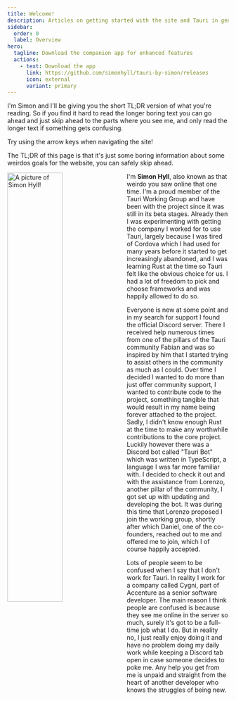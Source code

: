 ```yaml
---
title: Welcome!
description: Articles on getting started with the site and Tauri in general.
sidebar:
  order: 0
  label: Overview
hero:
  tagline: Download the companion app for enhanced features
  actions:
    - text: Download the app
      link: https://github.com/simonhyll/tauri-by-simon/releases
      icon: external
      variant: primary
---
```



<SimonSays title="Hello there!">
I'm Simon and I'll be giving you the short TL;DR version of what you're reading. So if you find it hard to read the longer boring text you can go ahead and just skip ahead to the parts where you see me, and only read the longer text if something gets confusing.

Try using the arrow keys when navigating the site!

The TL;DR of this page is that it's just some boring information about some weirdos goals for the website, you can safely skip ahead.

</SimonSays>

<img
  src="/me.jpeg"
  alt="A picture of Simon Hyll!"
  style="width: 50%;float:left;padding:0 20px 0 0;"
/>

I'm **Simon Hyll**, also known as that weirdo you saw online that one time. I'm a proud member of the Tauri Working Group and have been with the project since it was still in its beta stages. Already then I was experimenting with getting the company I worked for to use Tauri, largely because I was tired of Cordova which I had used for many years before it started to get increasingly abandoned, and I was learning Rust at the time so Tauri felt like the obvious choice for us. I had a lot of freedom to pick and choose frameworks and was happily allowed to do so.

Everyone is new at some point and in my search for support I found the official Discord server. There I received help numerous times from one of the pillars of the Tauri community Fabian and was so inspired by him that I started trying to assist others in the community as much as I could. Over time I decided I wanted to do more than just offer community support, I wanted to contribute code to the project, something tangible that would result in my name being forever attached to the project. Sadly, I didn't know enough Rust at the time to make any worthwhile contributions to the core project. Luckily however there was a Discord bot called "Tauri Bot" which was written in TypeScript, a language I was far more familiar with. I decided to check it out and with the assistance from Lorenzo, another pillar of the community, I got set up with updating and developing the bot. It was during this time that Lorenzo proposed I join the working group, shortly after which Daniel, one of the co-founders, reached out to me and offered me to join, which I of course happily accepted.

Lots of people seem to be confused when I say that I don't work for Tauri. In reality I work for a company called Cygni, part of Accenture as a senior software developer. The main reason I think people are confused is because they see me online in the server so much, surely it's got to be a full-time job what I do. But in reality no, I just really enjoy doing it and have no problem doing my daily work while keeping a Discord tab open in case someone decides to poke me. Any help you get from me is unpaid and straight from the heart of another developer who knows the struggles of being new.
